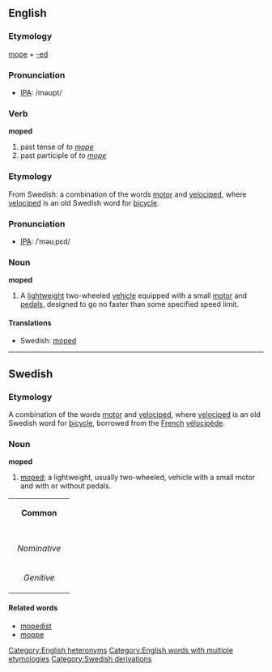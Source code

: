 {{wikipedia}}
==English==
===Etymology===
[[mope]] + [[-ed]]

===Pronunciation===
* [[Wiktionary:Pronunciation_key|IPA]]: /məʊpt/

===Verb===
'''moped'''

# past tense of ''to [[mope]]''
# past participle of ''to [[mope]]''

===Etymology===
From Swedish: a combination of the words [[motor]] and [[velociped]], where [[velociped]] is an old Swedish word for [[bicycle]].

===Pronunciation===
* [[Wiktionary:Pronunciation_key|IPA]]: /ˈməʊˌpɛd/

===Noun===
'''moped'''

#A [[lightweight]] two-wheeled [[vehicle]] equipped with a small [[motor]] and [[pedal]]s, designed to go no faster than some specified speed limit. 

====Translations====
*Swedish: [[moped#Swedish|moped]]

[[Category:English heteronyms]]
[[Category:English words with multiple etymologies]]

----

==Swedish==
===Etymology===
A combination of the words [[motor]] and [[velociped]], where [[velociped]] is an old Swedish word for [[bicycle]], borrowed from the [[French]] [[vélocipède]].

===Noun===
'''moped'''

#[[moped#English|moped]]; a lightweight, usually two-wheeled, vehicle with a small motor and with or without pedals.

{| border=1 cellspacing=0
| bgcolor="#FFFFF0" colspan=5 align=center | '''Common'''
|-
|- bgcolor="#FFFFF0" align=center
! rowspan=2 | 
| colspan=2 width=105| Singular 
| colspan=2 | Plural
|- bgcolor="#FFFFF0" align=center
| width=105 | ''Indefinite'' 
| width=105 | ''Definite'' 
| width=105 |  ''Indefinite'' 
|  width=105 | ''Definite''
|- align=center
| width=105 bgcolor="#FFFFF0" | ''Nominative'' 
| [[moped]]
| [[mopeden]]
| [[mopeder]]
| [[moperna]]
|- align=center
| width=105 bgcolor="#FFFFF0" | ''Genitive'' 
| [[mopeds]]
| [[mopedens]]
| [[mopeders]]
| [[mopernas]]
|}

====Related words====
*[[mopedist]]
*[[moppe]]

[[Category:Swedish derivations]]
